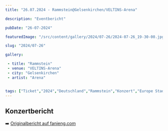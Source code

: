 ```yaml
---
title: "26.07.2024 - Rammstein@Gelsenkirchen/VELTINS-Arena"

description: "Eventbericht"

pubDate: "26-07-2024"

featuredImage: "/src/content/gallery/2024/07-26/2024-07-26_19-30-00.jpg"

slug: "2024/07-26"

gallery:

 - title: "Rammstein"
 - venue: "VELTINS-Arena"
 - city: "Gelsenkirchen"
 - artist: "Arena"


tags: ["Ticket","2024","Deutschland","Rammstein","Konzert","Europe Stadium Tour 2024","Gelsenkirchen","Arena AufSchalke"]
---
```

## Konzertbericht
➡️ [Originalbericht auf fanieng.com](https://fanieng.com/2024/07-26/26-07-2024-rammstein-gelsenkirchen-veltins-arena)
